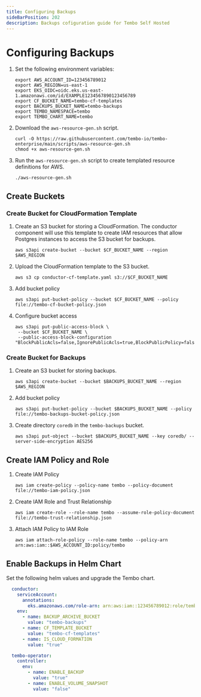 ```yaml
---
title: Configuring Backups
sideBarPosition: 202
description: Backups cofiguration guide for Tembo Self Hosted
---
```


# Configuring Backups

1. Set the following environment variables:
    ```shell
    export AWS_ACCOUNT_ID=123456789012
    export AWS_REGION=us-east-1
    export EKS_OIDC=oidc.eks.us-east-1.amazonaws.com/id/EXAMPLE1234567890123456789
    export CF_BUCKET_NAME=tembo-cf-templates
    export BACKUPS_BUCKET_NAME=tembo-backups
    export TEMBO_NAMESPACE=tembo
    export TEMBO_CHART_NAME=tembo
    ```
1. Download the `aws-resource-gen.sh` script.
    ```shell
    curl -O https://raw.githubusercontent.com/tembo-io/tembo-enterprise/main/scripts/aws-resource-gen.sh
    chmod +x aws-resource-gen.sh
    ```

1. Run the `aws-resource-gen.sh` script to create templated resource definitions for AWS.
    ```shell
    ./aws-resource-gen.sh
    ```

## Create Buckets

### Create Bucket for CloudFormation Template

1. Create an S3 bucket for storing a CloudFormation. The conductor component will use this template to create IAM resources
that allow Postgres instances to access the S3 bucket for backups.
    ```shell
    aws s3api create-bucket --bucket $CF_BUCKET_NAME --region $AWS_REGION
    ```

1. Upload the CloudFormation template to the S3 bucket.
    ```shell
    aws s3 cp conductor-cf-template.yaml s3://$CF_BUCKET_NAME
    ````

1. Add bucket policy
    ```shell
    aws s3api put-bucket-policy --bucket $CF_BUCKET_NAME --policy file://tembo-cf-bucket-policy.json
    ```

1. Configure bucket access
    ```shell
    aws s3api put-public-access-block \
     --bucket $CF_BUCKET_NAME \
     --public-access-block-configuration "BlockPublicAcls=false,IgnorePublicAcls=true,BlockPublicPolicy=false,RestrictPublicBuckets=false"
    ```


### Create Bucket for Backups
1. Create an S3 bucket for storing backups.
    ```shell
    aws s3api create-bucket --bucket $BACKUPS_BUCKET_NAME --region $AWS_REGION
    ```

1. Add bucket policy
    ```shell
    aws s3api put-bucket-policy --bucket $BACKUPS_BUCKET_NAME --policy file://tembo-backups-bucket-policy.json
    ```

1. Create directory `coredb` in the `tembo-backups` bucket.
    ```shell
    aws s3api put-object --bucket $BACKUPS_BUCKET_NAME --key coredb/ --server-side-encryption AES256
    ```


## Create IAM Policy and Role
1. Create IAM Policy
    ```shell
    aws iam create-policy --policy-name tembo --policy-document file://tembo-iam-policy.json
    ```

1. Create IAM Role and Trust Relationship
    ```shell
    aws iam create-role --role-name tembo --assume-role-policy-document file://tembo-trust-relationship.json
    ```

1. Attach IAM Policy to IAM Role
    ```shell
    aws iam attach-role-policy --role-name tembo --policy-arn arn:aws:iam::$AWS_ACCOUNT_ID:policy/tembo
    ```

## Enable Backups in Helm Chart
Set the following helm values and upgrade the Tembo chart.

```yaml
  conductor:
    serviceAccount:
      annotations:
        eks.amazonaws.com/role-arn: arn:aws:iam::123456789012:role/tembo
    env:
      - name: BACKUP_ARCHIVE_BUCKET
        value: "tembo-backups"
      - name: CF_TEMPLATE_BUCKET
        value: "tembo-cf-templates"
      - name: IS_CLOUD_FORMATION
        value: "true"
```

```yaml
  tembo-operator:
    controller:
      env:
        - name: ENABLE_BACKUP
          value: "true"
        - name: ENABLE_VOLUME_SNAPSHOT
          value: "false"
```